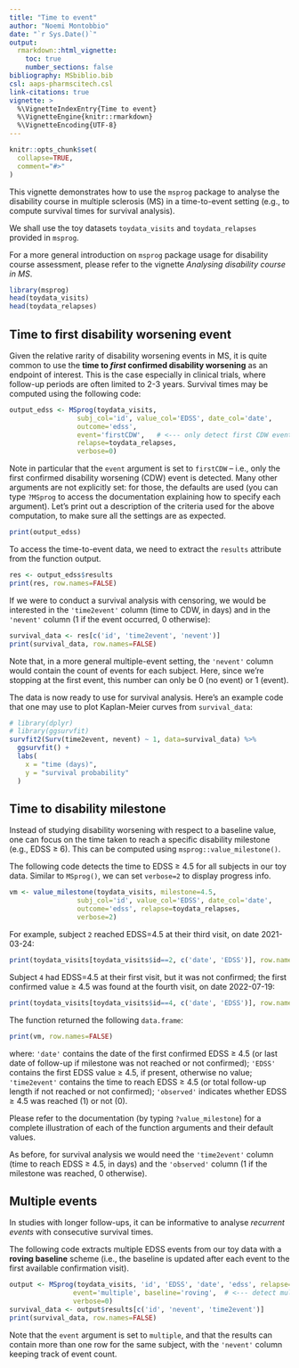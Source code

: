 ```yaml
---
title: "Time to event"
author: "Noemi Montobbio"
date: "`r Sys.Date()`"
output:
  rmarkdown::html_vignette:
    toc: true
    number_sections: false
bibliography: MSbiblio.bib
csl: aaps-pharmscitech.csl
link-citations: true
vignette: >
  %\VignetteIndexEntry{Time to event}
  %\VignetteEngine{knitr::rmarkdown}
  %\VignetteEncoding{UTF-8}
---
```


```r
knitr::opts_chunk$set(
  collapse=TRUE,
  comment="#>"
)
```

This vignette demonstrates how to use the `msprog` package to analyse the disability course in multiple sclerosis (MS) in a time-to-event setting (e.g., to compute survival times for survival analysis).

We shall use the toy datasets `toydata_visits` and `toydata_relapses` provided in `msprog`.

For a more general introduction on `msprog` package usage for disability course assessment, please refer to the vignette *Analysing disability course in MS*. 

```r
library(msprog)
head(toydata_visits)
head(toydata_relapses)
```

<!-- ```{r} -->
<!-- source('/Users/nmontobbio/code/MSprog/R-MSprog/msprog/R/MSprog.R') -->
<!-- source('/Users/nmontobbio/code/MSprog/R-MSprog/msprog/R/event_testing.R') -->
<!-- source('/Users/nmontobbio/code/MSprog/R-MSprog/msprog/R/relapse_indep_from_bounds.R') -->
<!-- source('/Users/nmontobbio/code/MSprog/R-MSprog/msprog/R/msprog_methods.R') -->
<!-- load('/Users/nmontobbio/code/MSprog/R-MSprog/msprog/data/toydata_visits.RData') -->
<!-- load('/Users/nmontobbio/code/MSprog/R-MSprog/msprog/data/toydata_relapses.RData') -->
<!-- library(dplyr) -->
<!-- ``` -->

## Time to first disability worsening event

Given the relative rarity of disability worsening events in MS, it is quite common to use the **time to *first* confirmed disability worsening** as an endpoint of interest. This is the case especially in clinical trials, where follow-up periods are often limited to 2-3 years. Survival times may be computed using the following code:
```r
output_edss <- MSprog(toydata_visits,
                 subj_col='id', value_col='EDSS', date_col='date',
                 outcome='edss',
                 event='firstCDW',   # <--- only detect first CDW event
                 relapse=toydata_relapses,
                 verbose=0)
```

Note in particular that the `event` argument is set to `firstCDW` -- i.e., only the first confirmed disability worsening (CDW) event is detected. Many other arguments are not explicitly set: for those, the defaults are used (you can type `?MSprog` to access the documentation explaining how to specify each argument). Let's print out a description of the criteria used for the above computation, to make sure all the settings are as expected. 
```r
print(output_edss)
```

To access the time-to-event data, we need to extract the `results` attribute from the function output.
```r
res <- output_edss$results
print(res, row.names=FALSE)
```

If we were to conduct a survival analysis with censoring, we would be interested in the `'time2event'` column (time to CDW, in days) and in the `'nevent'` column (1 if the event occurred, 0 otherwise):
```r
survival_data <- res[c('id', 'time2event', 'nevent')]
print(survival_data, row.names=FALSE)
```
Note that, in a more general multiple-event setting, the `'nevent'` column would contain the count of events for each subject. Here, since we're stopping at the first event, this number can only be 0 (no event) or 1 (event).

The data is now ready to use for survival analysis. Here's an example code that one may use to plot Kaplan-Meier curves from `survival_data`:
```r
# library(dplyr)
# library(ggsurvfit)
survfit2(Surv(time2event, nevent) ~ 1, data=survival_data) %>%
  ggsurvfit() +
  labs(
    x = "time (days)",
    y = "survival probability"
  )
```

## Time to disability milestone

<!-- ```{r} -->
<!-- source('/Users/nmontobbio/code/MSprog/R-MSprog/msprog/R/value_milestone.R') -->
<!-- library(dplyr) -->
<!-- ``` -->

Instead of studying disability worsening with respect to a baseline value, one can focus on the time taken to reach a specific disability milestone (e.g., EDSS $\geq$ 6). This can be computed using `msprog::value_milestone()`.

The following code detects the time to EDSS $\geq$ 4.5 for all subjects in our toy data. Similar to `MSprog()`, we can set `verbose=2` to display progress info.
```r
vm <- value_milestone(toydata_visits, milestone=4.5,
                 subj_col='id', value_col='EDSS', date_col='date',
                 outcome='edss', relapse=toydata_relapses,
                 verbose=2)
```

For example, subject `2` reached EDSS=4.5 at their third visit, on date 2021-03-24:
```r
print(toydata_visits[toydata_visits$id==2, c('date', 'EDSS')], row.names=FALSE)
```
Subject `4` had EDSS=4.5 at their first visit, but it was not confirmed; the first confirmed value $\geq$ 4.5 was found at the fourth visit, on date 2022-07-19:
```r
print(toydata_visits[toydata_visits$id==4, c('date', 'EDSS')], row.names=FALSE)
```


The function returned the following `data.frame`:
```r
print(vm, row.names=FALSE)
```
where: `'date'` contains the date of the first confirmed EDSS $\geq$ 4.5 (or last date of follow-up if milestone was not reached or not confirmed); `'EDSS'` contains the first EDSS value $\geq$ 4.5, if present, otherwise no value; `'time2event'` contains the time to reach EDSS $\geq$ 4.5 (or total follow-up length if not reached or not confirmed); `'observed'` indicates whether EDSS $\geq$ 4.5 was reached (1) or not (0).

Please refer to the documentation (by typing `?value_milestone`) for a complete illustration of each of the function arguments and their default values.

As before, for survival analysis we would need the `'time2event'` column (time to reach EDSS $\geq$ 4.5, in days) and the `'observed'` column (1 if the milestone was reached, 0 otherwise).

## Multiple events

In studies with longer follow-ups, it can be informative to analyse *recurrent events* with consecutive survival times.

The following code extracts multiple EDSS events from our toy data with a **roving baseline** scheme (i.e., the baseline is updated after each event to the first available confirmation visit).
```r
output <- MSprog(toydata_visits, 'id', 'EDSS', 'date', 'edss', relapse=toydata_relapses,
                event='multiple', baseline='roving',  # <--- detect multiple event with a roving baseline
                verbose=0)
survival_data <- output$results[c('id', 'nevent', 'time2event')]
print(survival_data, row.names=FALSE)
```
Note that the `event` argument is set to `multiple`, and that the results can contain more than one row for the same subject, with the `'nevent'` column keeping track of event count.

